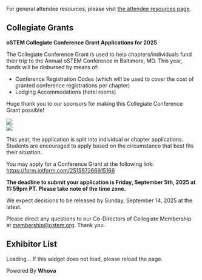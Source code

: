 
<SiteLayout title="Collegiate Resources" accent="nav-green">

For general attendee resources, please visit [the attendee resources page](resources).

<div className="text-nav-green font-bold">

## Collegiate Grants

</div>

**oSTEM Collegiate Conference Grant Applications for 2025**

The Collegiate Conference Grant is used to help chapters/individuals fund their trip to the Annual oSTEM Conference in Baltimore, MD. This year, funds will be disbursed by means of:
- Conference Registration Codes (which will be used to cover the cost of granted conference registrations per chapter)
- Lodging Accommodations (hotel rooms)

Huge thank you to our sponsors for making this Collegiate Conference Grant possible!

<div class='pt-2 pb-3 flex items-center gap-4'>
    <div class='w-48'>
    <Image src={logoRiot}></Image> 
    </div>
    <div class='w-48'>
    <Image src={logoChevron}></Image>
    </div>
</div>

This year, the application is split into individual or chapter applications. Students are encouraged to apply based on the circumstance that best fits their situation.

You may apply for a Conference Grant at the following link: https://form.jotform.com/251597266915166

**The deadline to submit your application is Friday, September 5th, 2025 at 11:59pm PT. Please take note of the time zone.**

We expect decisions to be released by Sunday, September 14, 2025 at the latest.

Please direct any questions to our Co-Directors of Collegiate Membership at membership@ostem.org. Thank you.

<div className="text-nav-green font-bold">

## Exhibitor List

</div>

<div>
    <div title="Whova event and conference app" id="whova-exhibitorwidget">
        <p id="whova-loading">Loading... If this widget does not load, please reload the page.</p>
    </div>
    <script src="https://whova.com/static/frontend/xems/js/whova-exhibitor-widget.js?eid=-J%406VvB73x-tXpE35C9Cb%40cOeqq2bI5h8UjdZFTjs44%3D&host=https://whova.com" type="text/javascript"  id="embeded-exhibitor-script">
    </script>
    <div id="whova-wrap" class="whova-wrap-class">
        Powered By <b>Whova</b>
    </div>
</div>

</SiteLayout>